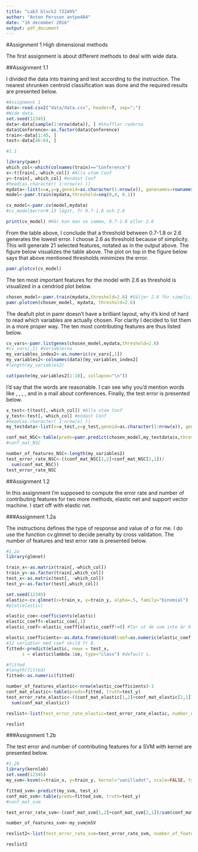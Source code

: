 ```yaml
---
title: "Lab3 block2 732A95"
author: "Anton Persson antpe404"
date: "16 december 2016"
output: pdf_document
---
```


#Assignment 1 High dimensional methods

The first assignment is about different methods to deal with wide data.

##Assignment 1.1

I divided the data into training and test according to the instruction. The nearest shrunken centroid classification was done and the required results are presented below.

```r
#Assignment 1
data<-read.csv2("data/data.csv", header=T, sep=";")
#Wide data.
set.seed(12345)
data<-data[sample(1:nrow(data)), ] #Shufflar raderna
data$Conference<-as.factor(data$Conference)
train<-data[1:45, ]
test<-data[46:64, ]

#1.1

library(pamr)
which_col<-which(colnames(train)=="Conference")
x<-t(train[,-which_col]) #Alla utom Conf
y<-train[, which_col] #endast Conf
#head(as.character( 1:nrow(x) ))
mydata<-list(x=x,y=y,geneid=as.character(1:nrow(x)), genenames=rownames(x))
model<-pamr.train(mydata,threshold=seq(0,4, 0.1))

cv_model<-pamr.cv(model,mydata)
#cv_model$error#.13 lägst, fr 0.7-1.8 och 2.6

```

```r
print(cv_model) #Här kan man se samma, 0.7-1.8 eller 2.6

```

From the table above, I conclude that a threshold between 0.7-1.8 or 2.6 generates the lowest error. I choose 2.6 as threshold because of simplicity. This will generate 21 selected features, notated as \textit{nonzero} in the output above. 
The figure below visualizes the table above. The plot on top in the figure below says that above mentioned thresholds minimizes the error.

```r
pamr.plotcv(cv_model)

```

The ten most important features for the model with 2.6 as threshold is visualized in a cendriod plot below.

```r
chosen_model<-pamr.train(mydata,threshold=2.6) #Väljer 2.6 för simplicity.
pamr.plotcen(chosen_model, mydata, threshold=2.6)

```

The deafult plot in pamr doesn't have a brilliant layout, why it's kind of hard to read which variables are actually chosen. For clarity I decided to list them in a more proper way. The ten most contributing features are thus listed below.

```r
cv_vars<-pamr.listgenes(chosen_model,mydata,threshold=2.6)
#cv_vars[,1] #Variablerna
my_variables_index2<-as.numeric(cv_vars[,1])
my_variables2<-colnames(data)[my_variables_index2]
#length(my_variables2)

```

```r
cat(paste(my_variables2[1:10], collapse="\n")) 

```


I'd say that the words are reasonable. I can see why you'd mention words like \textit{paper}, \textit{submission}, \textit{candidates}, \textit{published}, \textit{dates} and \textit{conference} in a mail about conferences.
Finally, the test error is presented below.

```r
x_test<-t(test[,-which_col]) #Alla utom Conf
y_test<-test[, which_col] #endast Conf
#head(as.character( 1:nrow(x) ))
my_testdata<-list(x=x_test,y=y_test,geneid=as.character(1:nrow(x)), genenames=rownames(x))

conf_mat_NSC<-table(preds=pamr.predict(chosen_model,my_testdata$x,threshold = 2.6),truth=my_testdata$y)
#conf_mat_NSC

number_of_features_NSC<-length(my_variables2)
test_error_rate_NSC<-((conf_mat_NSC[1,2]+conf_mat_NSC[2,1])/
  sum(conf_mat_NSC))
test_error_rate_NSC
```

\newpage

##Assignment 1.2

In this assignment I'm supposed to compute the error rate and number of contributing features for two more methods, elastic net and support vector machine. I start off with elastic net.

###Assignment 1.2a

The instructions defines the type of response and value of $\alpha$ for me. I do use the function cv.glmnet to decide penalty by cross validation. The number of features and test error rate is presented below.

```r
#1.2a
library(glmnet)  

train_x<-as.matrix(train[,-which_col])
train_y<-as.factor(train[,which_col])
test_x<-as.matrix(test[, -which_col])
test_y<-as.factor(test[,which_col])

set.seed(12345)
elastic<-cv.glmnet(x=train_x, y=train_y, alpha=.5, family="binomial")
#plot(elastic)

elastic_coe<-coefficients(elastic)
elastic_coeff<-elastic_coe[,1]
elastic_coef<-elastic_coeff[elastic_coeff!=0] #Tar ut de som inte är 0.

elastic_coefficients<-as.data.frame(cbind(coef=as.numeric(elastic_coef), variable=names(elastic_coef)))
#12 variabler med coef skild fr 0.
fitted<-predict(elastic, newx = test_x,
      s = elastic$lambda.1se, type="class") #default s.

#fitted
#length(fitted)
fitted<-as.numeric(fitted)

number_of_features_elastic<-nrow(elastic_coefficients)-1
conf_mat_elastic<-table(preds=fitted, truth=test_y)
test_error_rate_elastic<-((conf_mat_elastic[1,2]+conf_mat_elastic[2,1])/
  sum(conf_mat_elastic))

reslist<-list(test_error_rate_elastic=test_error_rate_elastic, number_of_features_elastic=number_of_features_elastic)

reslist


```

###Assignment 1.2b

The test error and number of contributing features for a SVM with \textit{vanilladot} kernel are presented below.

```r
#1.2b
library(kernlab)
set.seed(12345)
my_svm<-ksvm(x=train_x, y=train_y, kernel="vanilladot", scale=FALSE, type="C-svc")

fitted_svm<-predict(my_svm, test_x)
conf_mat_svm<-table(preds=fitted_svm, truth=test_y)
#conf_mat_svm

test_error_rate_svm<-(conf_mat_svm[1,2]+conf_mat_svm[2,1])/sum(conf_mat_svm)

number_of_features_svm<-my_svm@nSV

reslist2<-list(test_error_rate_svm=test_error_rate_svm, number_of_features_svm=number_of_features_svm)

reslist2

```

